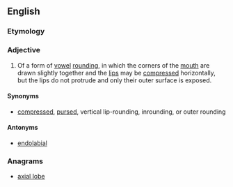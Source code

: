 ==English==

===Etymology===
{{prefix|exo|labial|lang=en}}

===Adjective===
{{en-adj|-}}

# {{context|linguistics|lang=en}} Of a form of [[vowel]] [[rounding]], in which the corners of the [[mouth]] are drawn slightly together and the [[lip]]s may be [[compress]]ed horizontally, but the lips do not protrude and only their outer surface is exposed.

====Synonyms====
* {{sense|of vowel rounding}} [[compressed]], [[pursed]], vertical lip-rounding, inrounding, or outer rounding

====Antonyms====
* [[endolabial]]

===Anagrams===
* [[axial lobe#English|axial lobe]]